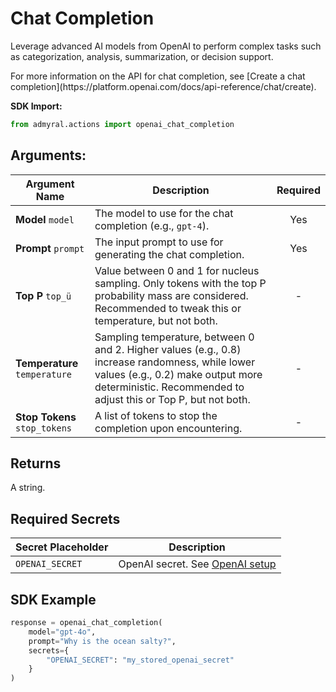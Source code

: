 
# Chat Completion

Leverage advanced AI models from OpenAI to perform complex tasks such as categorization, analysis, summarization, or decision support.

<Callout type="info">
	For more information on the API for chat completion, see [Create a chat
	completion](https://platform.openai.com/docs/api-reference/chat/create).
</Callout>

**SDK Import:**

```python
from admyral.actions import openai_chat_completion
```

## Arguments:

| Argument Name                 | Description                                                                                                                                                                                             | Required |
| ----------------------------- | ------------------------------------------------------------------------------------------------------------------------------------------------------------------------------------------------------- | :------: |
| **Model** `model`             | The model to use for the chat completion (e.g., `gpt-4`).                                                                                                                                               |   Yes    |
| **Prompt** `prompt`           | The input prompt to use for generating the chat completion.                                                                                                                                             |   Yes    |
| **Top P** `top_ü`             | Value between 0 and 1 for nucleus sampling. Only tokens with the top P probability mass are considered. Recommended to tweak this or temperature, but not both.                                         |    -     |
| **Temperature** `temperature` | Sampling temperature, between 0 and 2. Higher values (e.g., 0.8) increase randomness, while lower values (e.g., 0.2) make output more deterministic. Recommended to adjust this or Top P, but not both. |    -     |
| **Stop Tokens** `stop_tokens` | A list of tokens to stop the completion upon encountering.                                                                                                                                              |    -     |

## Returns

A string.

## Required Secrets

| Secret Placeholder | Description                                                    |
| ------------------ | -------------------------------------------------------------- |
| `OPENAI_SECRET`    | OpenAI secret. See [OpenAI setup](/integrations/openai/openai) |

## SDK Example

```python
response = openai_chat_completion(
	model="gpt-4o",
	prompt="Why is the ocean salty?",
	secrets={
		"OPENAI_SECRET": "my_stored_openai_secret"
	}
)
```
